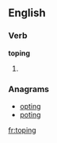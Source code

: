 
==English==

===Verb===
'''toping'''

# {{present participle of|[[tope]]}}

===Anagrams===
* [[opting#English|opting]]
* [[poting#English|poting]]

[[fr:toping]]